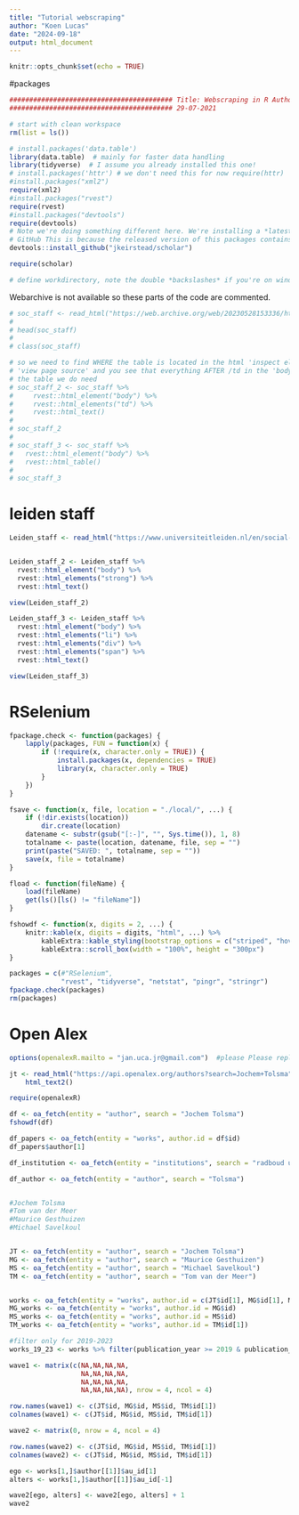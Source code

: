 ```yaml
---
title: "Tutorial webscraping"
author: "Koen Lucas"
date: "2024-09-18"
output: html_document
---
```


```r
knitr::opts_chunk$set(echo = TRUE)
```

#packages
```r

######################################### Title: Webscraping in R Author: Bas Hofstra Version:
######################################### 29-07-2021

# start with clean workspace
rm(list = ls())

# install.packages('data.table')
library(data.table)  # mainly for faster data handling
library(tidyverse)  # I assume you already installed this one!
# install.packages('httr') # we don't need this for now require(httr)
#install.packages("xml2")
require(xml2)
#install.packages("rvest")
require(rvest)
#install.packages("devtools")
require(devtools)
# Note we're doing something different here. We're installing a *latest* version directly from
# GitHub This is because the released version of this packages contains some errors!
devtools::install_github("jkeirstead/scholar")

require(scholar)

# define workdirectory, note the double *backslashes* if you're on windows setwd('/yourpathhere)'


```
Webarchive is not available so these parts of the code are commented.

```r
# soc_staff <- read_html("https://web.archive.org/web/20230528153336/https://www.ru.nl/sociology/research/staff/")
# 
# head(soc_staff)
# 
# class(soc_staff)

```


```r

# so we need to find WHERE the table is located in the html 'inspect element' in mozilla firefox or
# 'view page source' and you see that everything AFTER /td in the 'body' of the page seems to be
# the table we do need
# soc_staff_2 <- soc_staff %>%
#     rvest::html_element("body") %>%
#     rvest::html_elements("td") %>%
#     rvest::html_text()
# 
# soc_staff_2
# 
# soc_staff_3 <- soc_staff %>% 
#   rvest::html_element("body") %>% 
#   rvest::html_table() 
# 
# soc_staff_3

```

# leiden staff
```r
Leiden_staff <- read_html("https://www.universiteitleiden.nl/en/social-behavioural-sciences/political-science/staff#tab-1")


Leiden_staff_2 <- Leiden_staff %>% 
  rvest::html_element("body") %>% 
  rvest::html_elements("strong") %>% 
  rvest::html_text() 

view(Leiden_staff_2)

Leiden_staff_3 <- Leiden_staff %>% 
  rvest::html_element("body") %>% 
  rvest::html_elements("li") %>% 
  rvest::html_elements("div") %>% 
  rvest::html_elements("span") %>% 
  rvest::html_text()

view(Leiden_staff_3)

```



# RSelenium
```r

fpackage.check <- function(packages) {
    lapply(packages, FUN = function(x) {
        if (!require(x, character.only = TRUE)) {
            install.packages(x, dependencies = TRUE)
            library(x, character.only = TRUE)
        }
    })
}

fsave <- function(x, file, location = "./local/", ...) {
    if (!dir.exists(location))
        dir.create(location)
    datename <- substr(gsub("[:-]", "", Sys.time()), 1, 8)
    totalname <- paste(location, datename, file, sep = "")
    print(paste("SAVED: ", totalname, sep = ""))
    save(x, file = totalname)
}

fload <- function(fileName) {
    load(fileName)
    get(ls()[ls() != "fileName"])
}

fshowdf <- function(x, digits = 2, ...) {
    knitr::kable(x, digits = digits, "html", ...) %>%
        kableExtra::kable_styling(bootstrap_options = c("striped", "hover")) %>%
        kableExtra::scroll_box(width = "100%", height = "300px")
}

```

```r
packages = c(#"RSelenium", 
             "rvest", "tidyverse", "netstat", "pingr", "stringr")
fpackage.check(packages)
rm(packages)
```
# Open Alex
```r

options(openalexR.mailto = "jan.uca.jr@gmail.com")  #please Please replace with your own emailadress

jt <- read_html("https://api.openalex.org/authors?search=Jochem+Tolsma") %>%
    html_text2()

require(openalexR)

df <- oa_fetch(entity = "author", search = "Jochem Tolsma")
fshowdf(df)

df_papers <- oa_fetch(entity = "works", author.id = df$id)
df_papers$author[1]

df_institution <- oa_fetch(entity = "institutions", search = "radboud university nijmegen")$id[1]

df_author <- oa_fetch(entity = "author", search = "Tolsma")


#Jochem Tolsma
#Tom van der Meer
#Maurice Gesthuizen
#Michael Savelkoul


JT <- oa_fetch(entity = "author", search = "Jochem Tolsma")
MG <- oa_fetch(entity = "author", search = "Maurice Gesthuizen")
MS <- oa_fetch(entity = "author", search = "Michael Savelkoul")
TM <- oa_fetch(entity = "author", search = "Tom van der Meer")


works <- oa_fetch(entity = "works", author.id = c(JT$id[1], MG$id[1], MS$id[1], TM$id[1]))
MG_works <- oa_fetch(entity = "works", author.id = MG$id)
MS_works <- oa_fetch(entity = "works", author.id = MS$id)
TM_works <- oa_fetch(entity = "works", author.id = TM$id[1])

#filter only for 2019-2023
works_19_23 <- works %>% filter(publication_year >= 2019 & publication_year <= 2023)


```



```r
wave1 <- matrix(c(NA,NA,NA,NA,
                  NA,NA,NA,NA,
                  NA,NA,NA,NA,
                  NA,NA,NA,NA), nrow = 4, ncol = 4)

row.names(wave1) <- c(JT$id, MG$id, MS$id, TM$id[1])
colnames(wave1) <- c(JT$id, MG$id, MS$id, TM$id[1])

wave2 <- matrix(0, nrow = 4, ncol = 4)

row.names(wave2) <- c(JT$id, MG$id, MS$id, TM$id[1])
colnames(wave2) <- c(JT$id, MG$id, MS$id, TM$id[1])

ego <- works[1,]$author[[1]]$au_id[1]
alters <- works[1,]$author[[1]]$au_id[-1]

wave2[ego, alters] <- wave2[ego, alters] + 1
wave2
```

